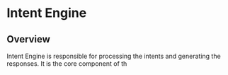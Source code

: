 # Intent Engine

## Overview

Intent Engine is responsible for processing the intents and generating the responses.
It is the core component of th
